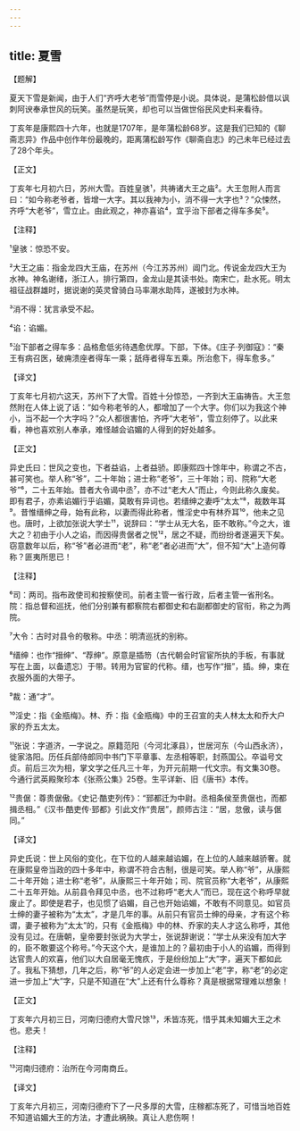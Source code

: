 ```yaml
---
---
---
```

title: 夏雪
---




【题解】


夏天下雪是新闻，由于人们“齐呼大老爷”而雪停是小说。具体说，是蒲松龄借以讽刺阿谀奉承世风的玩笑。虽然是玩笑，却也可以当做世俗民风史料来看待。

丁亥年是康熙四十六年，也就是1707年，是年蒲松龄68岁。这是我们已知的《聊斋志异》作品中创作年份最晚的，距离蒲松龄写作《聊斋自志》的己未年已经过去了28个年头。


【正文】

丁亥年七月初六日，苏州大雪。百姓皇骇¹，共祷诸大王之庙²。大王忽附人而言曰：“如今称老爷者，皆增一大字。其以我神为小，消不得一大字也³？”众悚然，齐呼“大老爷”，雪立止。由此观之，神亦喜谄⁴，宜乎治下部者之得车多矣⁵。

【注释】


¹皇骇：惊恐不安。

²大王之庙：指金龙四大王庙，在苏州（今江苏苏州）阊门北。传说金龙四大王为水神。神名谢绪，浙江人，排行第四，金龙山是其读书处。南宋亡，赴水死。明太祖征战群雄时，据说谢的英灵曾骑白马率潮水助阵，遂被封为水神。

³消不得：犹言承受不起。

⁴谄：谄媚。

⁵治下部者之得车多：品格愈低劣待遇愈优厚。下部，下体。《庄子·列御寇》：“秦王有病召医，破痈溃座者得车一乘；舐痔者得车五乘。所治愈下，得车愈多。”





【译文】


丁亥年七月初六这天，苏州下了大雪。百姓十分惊恐，一齐到大王庙祷告。大王忽然附在人体上说了话：“如今称老爷的人，都增加了一个大字。你们以为我这个神小，当不起一个大字吗？”众人都很害怕，齐呼“大老爷”，雪立刻停了。以此来看，神也喜欢别人奉承，难怪越会谄媚的人得到的好处越多。


【正文】

异史氏曰：世风之变也，下者益谄，上者益骄。即康熙四十馀年中，称谓之不古，甚可笑也。举人称“爷”，二十年始；进士称“老爷”，三十年始；司、院称“大老爷”⁶，二十五年始。昔者大令谒中丞⁷，亦不过“老大人”而止，今则此称久废矣。即有君子，亦素谄媚行乎谄媚，莫敢有异词也。若缙绅之妻呼“太太”⁸，裁数年耳⁹。昔惟缙绅之母，始有此称，以妻而得此称者，惟淫史中有林乔耳¹⁰，他未之见也。唐时，上欲加张说大学士¹¹，说辞曰：“学士从无大名，臣不敢称。”今之大，谁大之？初由于小人之谄，而因得贵倨者之悦¹²，居之不疑，而纷纷者遂遍天下矣。窃意数年以后，称“爷”者必进而“老”，称“老”者必进而“大”，但不知“大”上造何尊称？匪夷所思已！

【注释】


⁶司：两司。指布政使司和按察使司。前者主管一省行政，后者主管一省刑名。院：指总督和巡抚，他们分别兼有都察院右都御史和右副都御史的官衔，称之为两院。

⁷大令：古时对县令的敬称。中丞：明清巡抚的别称。

⁸缙绅：也作“搢绅”、“荐绅”。原意是插笏（古代朝会时官宦所执的手板，有事就写在上面，以备遗忘）于带。转用为官宦的代称。缙，也写作“搢”，插。绅，束在衣服外面的大带子。

⁹裁：通“才”。

¹⁰淫史：指《金瓶梅》。林、乔：指《金瓶梅》中的王召宣的夫人林太太和乔大户家的乔五太太。

¹¹张说：字道济，一字说之。原籍范阳（今河北涿县），世居河东（今山西永济），徙家洛阳。历任兵部侍郎同中书门下平章事、左丞相等职，封燕国公。卒谥号文贞。前后三次为相，掌文学之任凡三十年，为开元前期一代文宗。有文集30卷。今通行武英殿聚珍本《张燕公集》25卷。生平详新、旧《唐书》本传。

¹²贵倨：尊贵倨傲。《史记·酷吏列传》：“郅都迁为中尉。丞相条侯至贵倨也，而都揖丞相。”《汉书·酷吏传·郅都》引此文作“贵居”，颜师古注：“居，怠傲，读与倨同。”





【译文】


异史氏说：世上风俗的变化，在下位的人越来越谄媚，在上位的人越来越骄奢。就在康熙皇帝当政的四十多年中，称谓不符合古制，很是可笑。举人称“爷”，从康熙二十年开始；进士称“老爷”，从康熙三十年开始；司、院官员称“大老爷”，从康熙二十五年开始。从前县令拜见中丞，也不过称呼“老大人”而已，现在这个称呼早就废止了。即使是君子，也见惯了谄媚，自己也开始谄媚，不敢有不同意见。如官员士绅的妻子被称为“太太”，才是几年的事。从前只有官员士绅的母亲，才有这个称谓，妻子被称为“太太”的，只有《金瓶梅》中的林、乔家的夫人才这么称呼，其他没有见过。在唐朝，皇帝要封张说为大学士，张说辞谢说：“学士从来没有加大字的，臣不敢要这个称号。”今天这个大，是谁加上的？最初由于小人的谄媚，而得到达官贵人的欢喜，他们以大自居毫无愧疚，于是纷纷加上“大”字，遍天下都如此了。我私下猜想，几年之后，称“爷”的人必定会进一步加上“老”字，称“老”的必定进一步加上“大”字，只是不知道在“大”上还有什么尊称？真是根据常理难以想象！


【正文】

丁亥年六月初三日，河南归德府大雪尺馀¹³，禾皆冻死，惜乎其未知媚大王之术也。悲夫！

【注释】


¹³河南归德府：治所在今河南商丘。





【译文】


丁亥年六月初三，河南归德府下了一尺多厚的大雪，庄稼都冻死了，可惜当地百姓不知道谄媚大王的方法，才遭此祸殃。真让人悲伤啊！